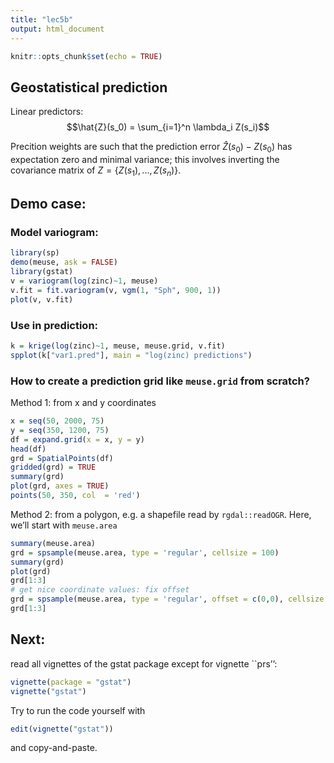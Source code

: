 ```yaml
---
title: "lec5b"
output: html_document
---
```


```r
knitr::opts_chunk$set(echo = TRUE)
```

## Geostatistical prediction

Linear predictors:
$$\hat{Z}(s_0) = \sum_{i=1}^n \lambda_i Z(s_i)$$

Precition weights are such that the prediction error $\hat{Z}(s_0)-Z(s_0)$ has expectation zero and minimal variance; this involves inverting the covariance matrix of $Z=\{Z(s_1),...,Z(s_n)\}$.

## Demo case:

### Model variogram:
```r
library(sp)
demo(meuse, ask = FALSE)
library(gstat)
v = variogram(log(zinc)~1, meuse)
v.fit = fit.variogram(v, vgm(1, "Sph", 900, 1))
plot(v, v.fit)
```

### Use in prediction:
```r
k = krige(log(zinc)~1, meuse, meuse.grid, v.fit)
spplot(k["var1.pred"], main = "log(zinc) predictions")
```

### How to create a prediction grid like `meuse.grid` from scratch?

Method 1: from x and y coordinates
```r
x = seq(50, 2000, 75)
y = seq(350, 1200, 75)
df = expand.grid(x = x, y = y)
head(df)
grd = SpatialPoints(df)
gridded(grd) = TRUE
summary(grd)
plot(grd, axes = TRUE)
points(50, 350, col  = 'red')
```

Method 2: from a polygon, e.g. a shapefile read by `rgdal::readOGR`. Here, we'll start with `meuse.area`
```r
summary(meuse.area)
grd = spsample(meuse.area, type = 'regular', cellsize = 100)
summary(grd)
plot(grd)
grd[1:3]
# get nice coordinate values: fix offset
grd = spsample(meuse.area, type = 'regular', offset = c(0,0), cellsize = 100)
grd[1:3]
```

## Next:

read all vignettes of the gstat package except for vignette ``prs'':
```r
vignette(package = "gstat")
vignette("gstat")
```
Try to run the code yourself with

```r
edit(vignette("gstat"))
```

and copy-and-paste.
